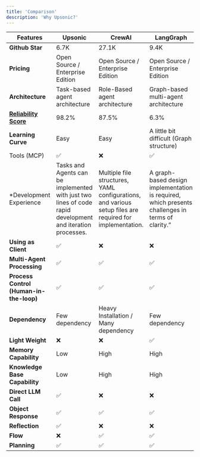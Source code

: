 ```yaml
---
title: 'Comparison'
description: 'Why Upsonic?'
---
```


| **Features**                                                              | **Upsonic**                                                                                                | **CrewAI**                                                                                              | **LangGraph**                                                                                    |
| ------------------------------------------------------------------------- | ---------------------------------------------------------------------------------------------------------- | ------------------------------------------------------------------------------------------------------- | ------------------------------------------------------------------------------------------------ |
| **Github Star**                                                           | 6.7K                                                                                                       | 27.1K                                                                                                   | 9.4K                                                                                             |
| **Pricing**                                                               | Open Source / Enterprise Edition                                                                           | Open Source / Enterprise Edition                                                                        | Open Source / Enterprise Edition                                                                 |
| **Architecture**                                                          | Task-based agent architecture                                                                              | Role-Based agent architecture                                                                           | Graph-based multi-agent architecture                                                             |
| [**Reliability Score**](https://github.com/Upsonic/Reliability-Benchmark) | 98.2%                                                                                                      | 87.5%                                                                                                   | 6.3%                                                                                             |
| **Learning Curve**                                                        | Easy                                                                                                       | Easy                                                                                                    | A little bit difficult (Graph structure)                                                         |
| Tools (MCP)                                                               | ✅                                                                                                          | ❌                                                                                                       | ✅                                                                                                |
| \*Development Experience                                                  | Tasks and Agents can be implemented with just two lines of code rapid development and iteration processes. | Multiple file structures, YAML configurations, and various setup files are required for implementation. | A graph-based design implementation is required, which presents challenges in terms of clarity.” |
| **Using as Client**                                                       | ✅                                                                                                          | ❌                                                                                                       | ❌                                                                                                |
| **Multi-Agent Processing**                                                | ✅                                                                                                          | ✅                                                                                                       | ✅                                                                                                |
| **Process Control (Human-in-the-loop)**                                   | ✅                                                                                                          | ✅                                                                                                       | ✅                                                                                                |
| **Dependency**                                                            | Few dependency                                                                                             | Heavy Installation / Many dependency                                                                    | Few dependency                                                                                   |
| **Light Weight**                                                          | ❌                                                                                                          | ❌                                                                                                       | ✅                                                                                                |
| **Memory Capability**                                                     | Low                                                                                                        | High                                                                                                    | High                                                                                             |
| **Knowledge Base Capability**                                             | Low                                                                                                        | High                                                                                                    | High                                                                                             |
| **Direct LLM Call**                                                       | ✅                                                                                                          | ❌                                                                                                       | ❌                                                                                                |
| **Object Response**                                                       | ✅                                                                                                          | ✅                                                                                                       | ✅                                                                                                |
| **Reflection**                                                            | ✅                                                                                                          | ❌                                                                                                       | ❌                                                                                                |
| **Flow**                                                                  | ❌                                                                                                          | ✅                                                                                                       | ✅                                                                                                |
| **Planning**                                                              | ✅                                                                                                          | ✅                                                                                                       | ✅                                                                                                |